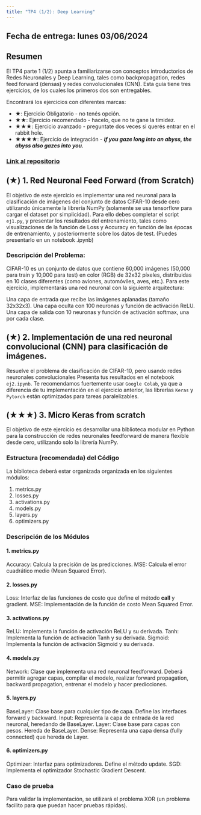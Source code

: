 ```yaml
---
title: "TP4 (1/2): Deep Learning"
---
```

## Fecha de entrega: lunes 03/06/2024

## Resumen

El TP4 parte 1 (1/2) apunta a familiarizarse con conceptos introductorios de Redes Neuronales y Deep Learning, tales como backpropagation, redes feed forward (densas) y redes convolucionales (CNN). Esta guía tiene tres ejercicios, de los cuales los primeros dos son entregables.

Encontrará los ejercicios con diferentes marcas:

-   ★: Ejercicio Obligatorio - no tenés opción.
-   ★★: Ejercicio recomendado - hacelo, que no te gane la timidez.
-   ★★★: Ejercicio avanzado - preguntate dos veces si querés entrar en el rabbit hole.
-   ★★★★: Ejercicio de integración - ***if you gaze long into an abyss, the abyss also gazes into you.***

### [Link al repositorio](https://classroom.github.com/a/oamKR9wc)


## (★) 1. Red Neuronal Feed Forward (from Scratch)

El objetivo de este ejercicio es implementar una red neuronal para la clasificación de imágenes del conjunto de datos CIFAR-10 desde cero utilizando únicamente la librería NumPy (solamente se usa tensorflow para cargar el dataset por simplicidad). Para ello debes completar el script `ej1.py`, y presentar los resultados del entrenamiento, tales como visualizaciones de la función de Loss y Accuracy en función de las épocas de entrenamiento, y posteriormente sobre los datos de test. (Puedes presentarlo en un notebook .ipynb)

### Descripción del Problema:
CIFAR-10 es un conjunto de datos que contiene 60,000 imágenes (50,000 para train y 10,000 para test) en color (RGB) de 32x32 píxeles, distribuidas en 10 clases diferentes (como aviones, automóviles, aves, etc.). Para este ejercicio, implementarás una red neuronal con la siguiente arquitectura:

Una capa de entrada que recibe las imágenes aplanadas (tamaño 32x32x3).
Una capa oculta con 100 neuronas y función de activación ReLU.
Una capa de salida con 10 neuronas y función de activación softmax, una por cada clase.

## (★) 2. Implementación de una red neuronal convolucional (CNN) para clasificación de imágenes.

Resuelve el problema de clasificación de CIFAR-10, pero usando redes neuronales convolucionales
Presenta tus resultados en el notebook `ej2.ipynb`.
Te recomendamos fuertemente usar `Google Colab`, ya que a diferencia de tu implementación en el ejercicio anterior, las librerías `Keras` y `Pytorch` están optimizadas para tareas paralelizables.

## (★★★) 3. Micro Keras from scratch

El objetivo de este ejercicio es desarrollar una biblioteca modular en Python para la construcción de redes neuronales feedforward de manera flexible desde cero, utilizando solo la librería NumPy. 

### Estructura (recomendada) del Código
La biblioteca deberá estar organizada organizada en los siguientes módulos:

1. metrics.py
2. losses.py
3. activations.py
4. models.py
5. layers.py
6. optimizers.py

### Descripción de los Módulos
#### 1. metrics.py

Accuracy: Calcula la precisión de las predicciones.
MSE: Calcula el error cuadrático medio (Mean Squared Error).

#### 2. losses.py

Loss: Interfaz de las funciones de costo que define el método __call__ y gradient.
MSE: Implementación de la función de costo Mean Squared Error.

#### 3. activations.py

ReLU: Implementa la función de activación ReLU y su derivada.
Tanh: Implementa la función de activación Tanh y su derivada.
Sigmoid: Implementa la función de activación Sigmoid y su derivada.

#### 4. models.py

Network: Clase que implementa una red neuronal feedforward. Deberá permitir agregar capas, compilar el modelo, realizar forward propagation, backward propagation, entrenar el modelo y hacer predicciones.

#### 5. layers.py

BaseLayer: Clase base para cualquier tipo de capa. Define las interfaces forward y backward.
Input: Representa la capa de entrada de la red neuronal, heredando de BaseLayer.
Layer: Clase base para capas con pesos. Hereda de BaseLayer.
Dense: Representa una capa densa (fully connected) que hereda de Layer.

#### 6. optimizers.py

Optimizer: Interfaz para optimizadores. Define el método update.
SGD: Implementa el optimizador Stochastic Gradient Descent.

### Caso de prueba
Para validar la implementación, se utilizará el problema XOR (un problema facilito para que puedan hacer pruebas rápidas).